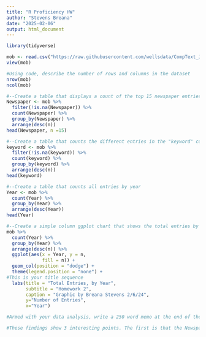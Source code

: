 ```yaml
---
title: "R Proficiency HW"
author: "Stevens Breana"
date: "2025-02-06"
output: html_document
---
```


```r
library(tidyverse)
```

```r
mob <- read.csv("https://raw.githubusercontent.com/wellsdata/CompText_Jour/main/data/mob_analysis_data.csv")
view(mob)
```

```r
#Using code, describe the number of rows and columns in the dataset
nrow(mob)
ncol(mob)
```


```r
#--Create a table that displays a count of the top 15 newspaper entries
Newspaper <- mob %>% 
  filter(!is.na(Newspaper)) %>% 
  count(Newspaper) %>% 
  group_by(Newspaper) %>% 
  arrange(desc(n))
head(Newspaper, n =15)

```


```r
#--Create a table that counts the different entries in the "keyword" column
keyword <- mob %>% 
  filter(!is.na(keyword)) %>% 
  count(keyword) %>% 
  group_by(keyword) %>% 
  arrange(desc(n))
head(keyword)
```


```r
#--Create a table that counts all entries by year
Year <- mob %>% 
  count(Year) %>% 
  group_by(Year) %>% 
  arrange(desc(Year))
head(Year)
```


```r
#--Create a simple column ggplot chart that shows the total entries by year
mob %>% 
  count(Year) %>% 
  group_by(Year) %>% 
  arrange(desc(n)) %>% 
  ggplot(aes(x = Year, y = n,
             fill = n)) +
  geom_col(position = "dodge") + 
  theme(legend.position = "none") +
#This is your title sequence
  labs(title = "Total Entries, by Year",
       subtitle = "Homework 2",
       caption = "Graphic by Breana Stevens 2/6/24",
       y="Number of Entries",
       x="Year")
```


```r
#Armed with your data analysis, write a 250 word memo at the end of the R markdown document that summarizes your findings. Use this opportunity to ask questions or note any major flaws in the data.

#These findings show 3 interesting points. The first is that the Newspaper with the most entries is The Birmingham age-herald. This means that during our time period, the The Birmingham age-herald published more entries than any other newspaper in this data set on this topic. This logically makes sense given the history of racial tensions in Birmingham, AL (about 3.5 hours from where I grew up). The second finding is that "mob" is the most commonly used keyword in the newspaper articles in this data set, suggesting that most of these articles covered stories that were likely committed by mobs. I also found it interesting that masked was the second commonly used word, which speaks to what we know about the anonymity factor involved in lynchings. The third and last most interesting finding is that newspaper coverage of this issue peaked in the early 1900s, but was still relatively high both immediately before and after that. This supports the historical context that lynching was especially common during the early 1900s and the years before and after that. 
```

